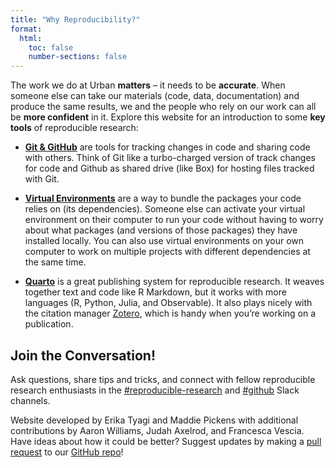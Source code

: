 ```yaml
---
title: "Why Reproducibility?"
format:
  html:
    toc: false
    number-sections: false
---
```




The work we do at Urban **matters** – it needs to be **accurate**. When someone else can take our materials (code, data, documentation) and produce the same results, we and the people who rely on our work can all be **more confident** in it. Explore this website for an introduction to some **key tools** of reproducible research:

* **<a href="https://ui-research.github.io/reproducibility-at-urban/git-installation.html" target="_blank">Git & GitHub</a>** are tools for tracking changes in code and sharing code with others. Think of Git like a turbo-charged version of track changes for code and Github as shared drive (like Box) for hosting files tracked with Git. 

* **<a href="https://ui-research.github.io/reproducibility-at-urban/virtual-environments.html" target="_blank">Virtual Environments</a>**
are a way to bundle the packages your code relies on (its dependencies). Someone else can activate your virtual environment on their computer to run your code without having to worry about what packages (and versions of those packages) they have installed locally. You can also use virtual environments on your own computer to work on multiple projects with different dependencies at the same time.

* **<a href="https://quarto.org/" target="_blank">Quarto</a>** is a great publishing system for reproducible research. It weaves together text and code like R Markdown, but it works with more languages (R, Python, Julia, and Observable). It also plays nicely with the citation manager <a href="https://quarto.org/docs/visual-editor/technical.html#citations-from-zotero" target="_blank">Zotero</a>, which is handy when you're working on a publication.


## Join the Conversation!

Ask questions, share tips and tricks, and connect with fellow reproducible research enthusiasts in the <a href="https://theurbaninstitute.slack.com/archives/CMLR2HY2Z" target="_blank">#reproducible-research</a> and <a href="https://theurbaninstitute.slack.com/archives/C6J9AALDR
" target="_blank">#github</a> Slack channels.

Website developed by Erika Tyagi and Maddie Pickens with additional contributions by Aaron Williams, Judah Axelrod, and Francesca Vescia. Have ideas about how it could be better? Suggest updates by making a <a href="https://github.com/UI-Research/reproducibility-at-urban" target="_blank">pull request</a> to our <a href="https://github.com/UI-Research/reproducibility-at-urban" target="_blank">GitHub repo</a>!
